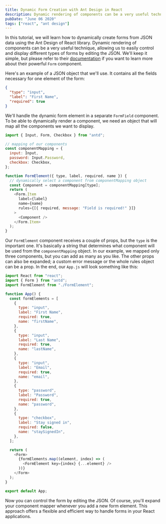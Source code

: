 ```yaml
---
title: Dynamic Form Creation with Ant Design in React
description: Dynamic rendering of components can be a very useful technique. Learn how to do it by building sign up form using Ant Design of React.
pubDate: "June 06 2020"
tags: ["react", "ant design"]
---
```


In this tutorial, we will learn how to dynamically create forms from JSON data using the Ant Design of React library. Dynamic rendering of components can be a very useful technique, allowing us to easily control and display different types of forms by editing the JSON. We'll keep it simple, but please refer to their [documentation](https://ant.design/components/overview/) if you want to learn more about their powerful `Form` component.

Here's an example of a JSON object that we'll use. It contains all the fields necessary for one element of the form:

```json
{
  "type": "input",
  "label": "First Name",
  "required": true
}
```

We'll handle the dynamic form element in a separate `FormField` component. To be able to dynamically render a component, we need an object that will map all the components we want to display.

```javascript
import { Input, Form, Checkbox } from "antd";

// mapping of our components
const componentMapping = {
  input: Input,
  password: Input.Password,
  checkbox: Checkbox,
};

function FormElement({ type, label, required, name }) {
  // dynamically select a component from componentMapping object
  const Component = componentMapping[type];
  return (
    <Form.Item
      label={label}
      name={name}
      rules={[{ required, message: "Field is required!" }]}
    >
      <Component />
    </Form.Item>
  );
}
```

Our `FormElement` component receives a couple of props, but the `type` is the important one. It's basically a string that determines what component will be used from the `componentMapping` object. In our example, we mapped only three components, but you can add as many as you like. The other props can also be expanded; a custom error message or the whole rules object can be a prop. In the end, our `App.js` will look something like this:

```javascript
import React from "react";
import { Form } from "antd";
import FormElement from "./FormElement";

function App() {
  const formElements = [
    {
      type: "input",
      label: "First Name",
      required: true,
      name: "firstName",
    },
    {
      type: "input",
      label: "Last Name",
      required: true,
      name: "lastName",
    },
    {
      type: "input",
      label: "Email",
      required: true,
      name: "email",
    },
    {
      type: "password",
      label: "Password",
      required: true,
      name: "password",
    },
    {
      type: "checkbox",
      label: "Stay signed in",
      required: false,
      name: "staySignedIn",
    },
  ];

  return (
    <Form>
      {formElements.map((element, index) => (
        <FormElement key={index} {...element} />
      ))}
    </Form>
  );
}

export default App;
```

Now you can control the form by editing the JSON. Of course, you'll expand your component mapper whenever you add a new form element. This approach offers a flexible and efficient way to handle forms in your React applications.
